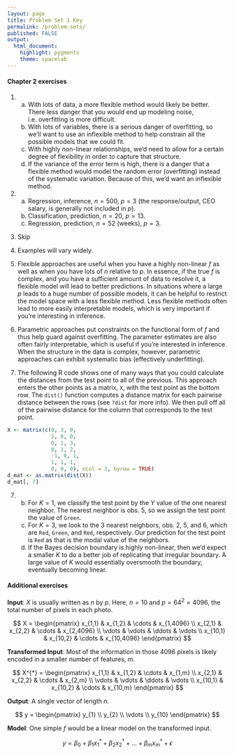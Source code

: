 ```yaml
---
layout: page
title: Problem Set 1 Key
permalink: /problem-sets/
published: FALSE
output: 
  html_document: 
    highlight: pygments
    theme: spacelab
---
```


#### Chapter 2 exercises
1. 
    a. With lots of data, a more flexible method would likely be better. There less
    danger that you would end up modeling noise, i.e. overfitting is more difficult.
    b. With lots of variables, there is a serious danger of overfitting, so we'll
    want to use an inflexible method to help constrain all the possible models
    that we could fit.
    c. With highly non-linear relationships, we'd need to allow for a certain
    degree of flexibility in order to capture that structure.
    d. If the variance of the error term is high, there is a danger that a flexible
    method would model the random error (overfitting) instead of the systematic
    variation. Because of this, we'd want an inflexible method.
    
2. 
    a. Regression, inference, $n = 500$, $p = 3$ (the response/output, CEO salary,
    is generally not included in $p$).
    b. Classification, prediction, $n = 20$, $p = 13$.
    c. Regression, prediction, $n = 52$ (weeks), $p = 3$.
    
3. Skip
    
4. Examples will vary widely.

5. Flexible approaches are useful when you have a highly non-linear $f$ as well
as when you have lots of $n$ relative to $p$. In essence, if the true $f$ is 
complex, and you have a sufficient amount of data to resolve it, a flexible
model will lead to better predictions. In situations where a large $p$ leads to
a huge number of possible models, it can be helpful to restrict the model
space with a less flexible method. Less flexible methods often lead to more easily
interpretable models, which is very important if you're interesting in inference.

6. Parametric approaches put constraints on the functional form of $f$ and thus
help guard against overfitting. The parameter estimates are also often fairly
interpretable, which is useful if you're interested in inference. When the 
structure in the data is complex, however, parametric approaches can exhibit
systematic bias (effectively underfitting).

7. The following R code shows one of many ways that you could calculate the 
distances from the test point to all of the previous. This approach enters the
other points as a matrix, `X`, with the test point as the bottom row. The `dist()`
function computes a distance matrix for each pairwise distance between the rows
(see `?dist` for more info). We then pull off all of the pairwise distance for the
column that corresponds to the test point.

```r
X <- matrix(c(0, 3, 0, 
              2, 0, 0, 
              0, 1, 3, 
              0, 1, 2,
              -1, 0, 1, 
              1, 1, 1,
              0, 0, 0), ncol = 3, byrow = TRUE)
d_mat <- as.matrix(dist(X))
d_mat[, 7]
```

7. 
    b. For $K = 1$, we classify the test point by the $Y$ value of the one
    nearest neighbor. The nearest neighbor is obs. 5, so we assign the test point
    the value of `Green`.
    c. For $K = 3$, we look to the 3 nearest neighbors, obs. 2, 5, and 6, which 
    are `Red`, `Green`, and `Red`, respectively. Our prediction for the test 
    point is `Red` as that is the modal value of the neighbors.
    d. If the Bayes decision boundary is highly non-linear, then we'd expect a
    smaller $K$ to do a better job of replicating that irregular boundary. A large
    value of $K$ would essentially oversmooth the boundary, eventually becoming
    linear.


#### Additional exercises
**Input**: $X$ is usually written as $n$ by $p$. Here, $n = 10$ and $p = 64^2 = 4096$, the total number of pixels in each photo.

$$
X = 
 \begin{pmatrix}
  x_{1,1} & x_{1,2} & \cdots & x_{1,4096} \\
  x_{2,1} & x_{2,2} & \cdots & x_{2,4096} \\
  \vdots  & \vdots  & \ddots & \vdots  \\
  x_{10,1} & x_{10,2} & \cdots & x_{10,4096} 
 \end{pmatrix}
$$
    
**Transformed Input**: Most of the information in those 4096 pixels is likely
encoded in a smaller number of features, $m$.

$$
X^{*} = 
 \begin{pmatrix}
  x_{1,1} & x_{1,2} & \cdots & x_{1,m} \\
  x_{2,1} & x_{2,2} & \cdots & x_{2,m} \\
  \vdots  & \vdots  & \ddots & \vdots  \\
  x_{10,1} & x_{10,2} & \cdots & x_{10,m} 
 \end{pmatrix}
$$

**Output**: A single vector of length $n$.

$$
y = 
 \begin{pmatrix}
  y_{1} \\
  y_{2} \\
  \vdots  \\
  y_{10}
 \end{pmatrix}
$$


**Model**: One simple $f$ would be a linear model on the transformed input.

$$
y = \beta_0 + \beta_1 x_1^{*} + \beta_2 x_2^{*} + \ldots + \beta_m x_m^{*} + \epsilon
$$
    
    
